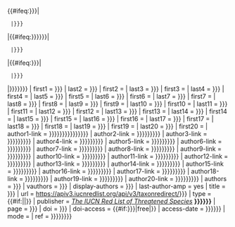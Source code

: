<includeonly>{{#ifeq:{{{id|{{{ID|}}}}}}|
  |{{citation error|缺少“<code>&#124;id&#61;</code>”参数|IUCN|nocat={{{template doc demo|{{{template-doc-demo|}}}}}}}}
|{{#ifeq:{{{year|{{{assessment_year|{{{date|}}}}}}}}}|
  |{{citation error|缺少“<code>&#124;year&#61;</code>”参数|IUCN|nocat={{{template doc demo|{{{template-doc-demo|}}}}}}}}
|{{#ifeq:{{{title|{{{taxon}}}}}}|
  |{{citation error|缺少“<code>&#124;title&#61;</code>”参数|IUCN|nocat={{{template doc demo|{{{template-doc-demo|}}}}}}}}
|{{Citation
| last1           = {{{last1|{{{last|{{{author1|{{{author|}}}}}}}}}}}}
| first1          = {{{first1|{{{first|}}}}}}
| last2           = {{{last2|{{{author2|}}}}}}
| first2          = {{{first2|}}}
| last3           = {{{last3|{{{author3|}}}}}}
| first3          = {{{first3|}}}
| last4           = {{{last4|{{{author4|}}}}}}
| first4          = {{{first4|}}}
| last5           = {{{last5|{{{author5|}}}}}}
| first5          = {{{first5|}}}
| last6           = {{{last6|{{{author6|}}}}}}
| first6          = {{{first6|}}}
| last7           = {{{last7|{{{author7|}}}}}}
| first7          = {{{first7|}}}
| last8           = {{{last8|{{{author8|}}}}}}
| first8          = {{{first8|}}}
| last9           = {{{last9|{{{author9|}}}}}}
| first9          = {{{first9|}}}
| last10          = {{{last10|{{{author10|}}}}}}
| first10         = {{{first10|}}}
| last11          = {{{last11|{{{author11|}}}}}}
| first11         = {{{first11|}}}
| last12          = {{{last12|{{{author12|}}}}}}
| first12         = {{{first12|}}}
| last13          = {{{last13|{{{author13|}}}}}}
| first13         = {{{first13|}}}
| last14          = {{{last14|{{{author14|}}}}}}
| first14         = {{{first14|}}}
| last15          = {{{last15|{{{author15|}}}}}}
| first15         = {{{first15|}}}
| last16          = {{{last16|{{{author16|}}}}}}
| first16         = {{{first16|}}}
| last17          = {{{last17|{{{author17|}}}}}}
| first17         = {{{first17|}}}
| last18          = {{{last18|{{{author18|}}}}}}
| first18         = {{{first18|}}}
| last19          = {{{last19|{{{author19|}}}}}}
| first19         = {{{first19|}}}
| last20          = {{{last20|{{{author20|}}}}}}
| first20         = {{{first20|}}}
| author1-link    = {{{author1-link|{{{author-link1|{{{author-link|{{{author1link|{{{authorlink1|{{{authorlink|}}}}}}}}}}}}}}}}}}
| author2-link    = {{{author2-link|{{{author-link2|{{{author2link|{{{authorlink2|}}}}}}}}}}}}
| author3-link    = {{{author3-link|{{{author-link3|{{{author3link|{{{authorlink3|}}}}}}}}}}}}
| author4-link    = {{{author4-link|{{{author-link4|{{{author4link|{{{authorlink4|}}}}}}}}}}}}
| author5-link    = {{{author5-link|{{{author-link5|{{{author5link|{{{authorlink5|}}}}}}}}}}}}
| author6-link    = {{{author6-link|{{{author-link6|{{{author6link|{{{authorlink6|}}}}}}}}}}}}
| author7-link    = {{{author7-link|{{{author-link7|{{{author7link|{{{authorlink7|}}}}}}}}}}}}
| author8-link    = {{{author8-link|{{{author-link8|{{{author8link|{{{authorlink8|}}}}}}}}}}}}
| author9-link    = {{{author9-link|{{{author-link9|{{{author9link|{{{authorlink9|}}}}}}}}}}}}
| author10-link   = {{{author10-link|{{{author-link10|{{{author10link|{{{authorlink10|}}}}}}}}}}}}
| author11-link   = {{{author11-link|{{{author-link11|{{{author11link|{{{authorlink11|}}}}}}}}}}}}
| author12-link   = {{{author12-link|{{{author-link12|{{{author12link|{{{authorlink12|}}}}}}}}}}}}
| author13-link   = {{{author13-link|{{{author-link13|{{{author13link|{{{authorlink13|}}}}}}}}}}}}
| author14-link   = {{{author14-link|{{{author-link14|{{{author14link|{{{authorlink14|}}}}}}}}}}}}
| author15-link   = {{{author15-link|{{{author-link15|{{{author15link|{{{authorlink15|}}}}}}}}}}}}
| author16-link   = {{{author16-link|{{{author-link16|{{{author16link|{{{authorlink16|}}}}}}}}}}}}
| author17-link   = {{{author17-link|{{{author-link17|{{{author17link|{{{authorlink17|}}}}}}}}}}}}
| author18-link   = {{{author18-link|{{{author-link18|{{{author18link|{{{authorlink18|}}}}}}}}}}}}
| author19-link   = {{{author19-link|{{{author-link19|{{{author19link|{{{authorlink19|}}}}}}}}}}}}
| author20-link   = {{{author20-link|{{{author-link20|{{{author20link|{{{authorlink20|}}}}}}}}}}}}
| authors         = {{{assessors|{{{authors|}}}}}}
| vauthors        = {{{vassessors|{{{vauthors|}}}}}}
| display-authors = {{{display-authors|{{{displayauthors|}}}}}}
| last-author-amp = yes
| title           = {{{title|{{{taxon|}}}}}}
| url             = https://apiv3.iucnredlist.org/api/v3/taxonredirect/{{{id|{{{ID|}}}}}}
| type            = {{#if:{{{errata|}}}{{{amends|}}}|{{{errata|}}}{{{amends|}}}|}}
| publisher       = ''[[國際自然保護聯盟瀕危物種紅色名錄|The IUCN Red List of Threatened Species]]'' '''{{{year|{{{assessment_year|{{{date|}}}}}}}}}'''
| page            = {{{page|{{{pages|}}}}}}
| doi             = {{{doi|{{{DOI|}}}}}}
| doi-access      = {{#if:{{{doi|{{{DOI|}}}}}}|free|}}
| access-date     = {{{downloaded|{{{accessdate|{{{access-date|}}}}}}}}}
| mode            = {{{mode|cs1}}}
| ref             = {{{ref|harv}}}
}}}}}}}}</includeonly><noinclude>
{{Documentation}}
</noinclude>